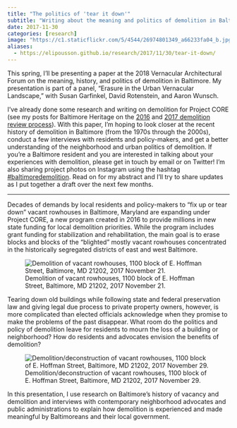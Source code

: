```yaml
---
title: "The politics of 'tear it down'"
subtitle: "Writing about the meaning and politics of demolition in Baltimore for the Vernacular Architectural Forum."
date: 2017-11-30
categories: [research]
image: "https://c1.staticflickr.com/5/4544/26974801349_a66233fa04_b.jpg"
aliases: 
  - https://elipousson.github.io/research/2017/11/30/tear-it-down/
---
```


This spring, I'll be presenting a paper at the 2018 Vernacular Architectural Forum on the meaning, history, and politics of demolition in Baltimore. My presentation is part of a panel, "Erasure in the Urban Vernacular Landscape," with Susan Garfinkel, David Rotenstein, and Aaron Wunsch.

I've already done some research and writing on demolition for Project CORE (see my posts for Baltimore Heritage on the [2016](https://baltimoreheritage.org/preservation/project-core-mean-baltimores-historic-neighborhoods/) and [2017 demolition review process](https://baltimoreheritage.org/preservation/project-core-shares-plan-demolition-149-vacant-buildings-2017/)). With this paper, I'm hoping to look closer at the recent history of demolition in Baltimore (from the 1970s through the 2000s), conduct a few interviews with residents and policy-makers, and get a better understanding of the neighborhood and urban politics of demolition. If you're a Baltimore resident and you are interested in talking about your experiences with demolition, please get in touch by email or on Twitter! I'm also sharing project photos on Instagram using the hashtag [#baltimoredemolition](https://www.instagram.com/explore/tags/baltimoredemolition/). Read on for my abstract and I'll try to share updates as I put together a draft over the next few months.

------------------------------------------------------------------------

Decades of demands by local residents and policy-makers to "fix up or tear down" vacant rowhouses in Baltimore, Maryland are expanding under Project CORE, a new program created in 2016 to provide millions in new state funding for local demolition priorities. While the program includes grant funding for stabilization and rehabilitation, the main goal is to erase blocks and blocks of the "blighted" mostly vacant rowhouses concentrated in the historically segregated districts of east and west Baltimore.

![Demolition of vacant rowhouses, 1100 block of E. Hoffman Street, Baltimore, MD 21202, 2017 November 21.](https://c1.staticflickr.com/5/4581/37679899205_045ba037a1_b.jpg)

Tearing down old buildings while following state and federal preservation law and giving legal due process to private property owners, however, is more complicated than elected officials acknowledge when they promise to make the problems of the past disappear. What room do the politics and policy of demolition leave for residents to mourn the loss of a building or neighborhood? How do residents and advocates envision the benefits of demolition?

![Demolition/deconstruction of vacant rowhouses, 1100 block of E. Hoffman Street, Baltimore, MD 21202, 2017 November 29.](https://c1.staticflickr.com/5/4544/26974801349_a66233fa04_b.jpg)

In this presentation, I use research on Baltimore's history of vacancy and demolition and interviews with contemporary neighborhood advocates and public administrations to explain how demolition is experienced and made meaningful by Baltimoreans and their local government.


